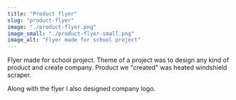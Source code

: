 ```yaml
---
title: "Product flyer"
slug: "product-flyer"
image: "./product-flyer.png"
image_small: "./product-flyer-small.png"
image_alt: "Flyer made for school project"
---
```


Flyer made for school project. Theme of a project was to design any kind of product and
create company. Product we "created" was heated windshield scraper.

Along with the flyer I also designed company logo.